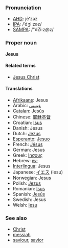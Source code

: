 ===Pronunciation===
*[[w:AHD|AHD]]: jē'zəz
*[[w:IPA|IPA]]: /ˈdʒiːzəz/
*[[w:SAMPA|SAMPA]]: /"dZi:z@z/

===Proper noun===
'''Jesus'''

====Related terms====
*[[Jesus Christ]]

====Translations====
*[[Afrikaans]]: Jesus
*Arabic: [[عيسى]]
*[[Catalan]]: [[Jesús]]
*Chinese: [[耶穌基督]]
*Croatian: [[Isus]]
*Danish: Jesus
*Dutch: [[Jezus]]
*[[Esperanto]]: [[Jesuo]]
*French: [[Jésus]]
*German: Jesus
*Greek: [[Ιησους]]
*Hebrew: [[ישו]]
*[[Interlingua]]: Jesus
*Japanese: [[イエス]] (Iesu)
*Norwegian: Jesus
*Polish: [[Jezus]]
*Romanian: [[Isus]]
*Spanish: [[Jesús]]
*Swedish: Jesus
*Welsh: [[Iesu]]

===See also===
*[[Christ]]
*[[messiah]]
*[[saviour]], [[savior]]